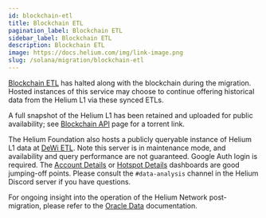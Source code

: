 ```yaml
---
id: blockchain-etl
title: Blockchain ETL
pagination_label: Blockchain ETL
sidebar_label: Blockchain ETL
description: Blockchain ETL
image: https://docs.helium.com/img/link-image.png
slug: /solana/migration/blockchain-etl
---
```



[Blockchain ETL](https://github.com/helium/blockchain-etl) has halted along with the blockchain
during the migration. Hosted instances of this service may choose to continue offering historical
data from the Helium L1 via these synced ETLs.

A full snapshot of the Helium L1 has been retained and uploaded for public availability; see
[Blockchain API](/solana/migration/blockchain-api) page for a torrent link.

The Helium Foundation also hosts a publicly queryable instance of Helium L1 data at
[DeWi ETL](https://etl.dewi.org/). Note this server is in maintenance mode, and availability and
query performance are not guaranteed. Google Auth login is required. The
[Account Details](https://etl.dewi.org/dashboard/131-account-details?days=30) or
[Hotspot Details](https://etl.dewi.org/dashboard/7-hotspot-details?days=30) dashboards are good
jumping-off points. Please consult the `#data-analysis` channel in the Helium Discord server if you
have questions.

For ongoing insight into the operation of the Helium Network post-migration, please refer to the
[Oracle Data](/oracles/oracle-data) documentation.
